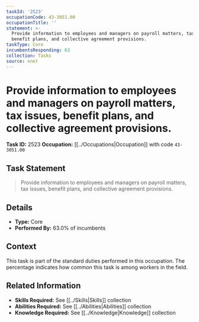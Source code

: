 ```yaml
---
taskId: '2523'
occupationCode: 43-3051.00
occupationTitle: ''
statement: >-
  Provide information to employees and managers on payroll matters, tax issues,
  benefit plans, and collective agreement provisions.
taskType: Core
incumbentsResponding: 63
collection: Tasks
source: onet
---
```

# Provide information to employees and managers on payroll matters, tax issues, benefit plans, and collective agreement provisions.

**Task ID:** 2523
**Occupation:** [[../Occupations|Occupation]] with code `43-3051.00`

## Task Statement

> Provide information to employees and managers on payroll matters, tax issues, benefit plans, and collective agreement provisions.

## Details

- **Type:** Core
- **Performed By:** 63.0% of incumbents

## Context

This task is part of the standard duties performed in this occupation. The percentage indicates how common this task is among workers in the field.

## Related Information

- **Skills Required:** See [[../Skills|Skills]] collection
- **Abilities Required:** See [[../Abilities|Abilities]] collection
- **Knowledge Required:** See [[../Knowledge|Knowledge]] collection
